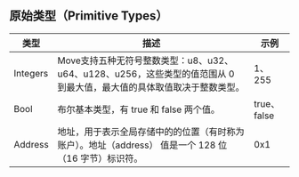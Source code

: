 ## 原始类型（Primitive Types）

|类型|描述|示例|
|--|--|--|
|Integers|Move支持五种无符号整数类型：u8、u32、u64、u128、u256，这些类型的值范围从 0 到最大值，最大值的具体取值取决于整数类型。|1、255|
|Bool|布尔基本类型，有 true 和 false 两个值。|true、false|
|Address|地址，用于表示全局存储中的的位置（有时称为账户）。地址（address） 值是一个 128 位（16 字节）标识符。|0x1|
